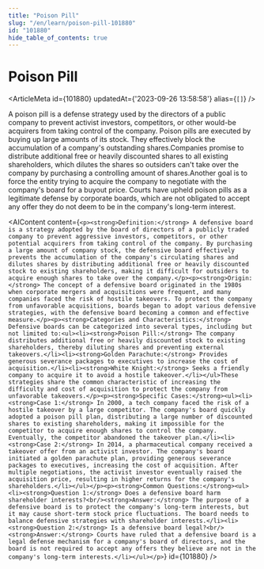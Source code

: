 ```yaml
---
title: "Poison Pill"
slug: "/en/learn/poison-pill-101880"
id: "101880"
hide_table_of_contents: true
---
```



# Poison Pill

<ArticleMeta id={101880} updatedAt={'2023-09-26 13:58:58'} alias={`[]`} />
<div className='border-solid border-b border-t-0 my-4 border-[var(--ifm-color-gray-300)]' />

A poison pill is a defense strategy used by the directors of a public company to prevent activist investors, competitors, or other would-be acquirers from taking control of the company. Poison pills are executed by buying up large amounts of its stock. They effectively block the accumulation of a company's outstanding shares.Companies promise to distribute additional free or heavily discounted shares to all existing shareholders, which dilutes the shares so outsiders can't take over the company by purchasing a controlling amount of shares.Another goal is to force the entity trying to acquire the company to negotiate with the company's board for a buyout price. Courts have upheld poison pills as a legitimate defense by corporate boards, which are not obligated to accept any offer they do not deem to be in the company's long-term interest.

<AIContent content={`<p><strong>Definition:</strong> A defensive board is a strategy adopted by the board of directors of a publicly traded company to prevent aggressive investors, competitors, or other potential acquirers from taking control of the company. By purchasing a large amount of company stock, the defensive board effectively prevents the accumulation of the company's circulating shares and dilutes shares by distributing additional free or heavily discounted stock to existing shareholders, making it difficult for outsiders to acquire enough shares to take over the company.</p><p><strong>Origin:</strong> The concept of a defensive board originated in the 1980s when corporate mergers and acquisitions were frequent, and many companies faced the risk of hostile takeovers. To protect the company from unfavorable acquisitions, boards began to adopt various defensive strategies, with the defensive board becoming a common and effective measure.</p><p><strong>Categories and Characteristics:</strong> Defensive boards can be categorized into several types, including but not limited to:<ul><li><strong>Poison Pill:</strong> The company distributes additional free or heavily discounted stock to existing shareholders, thereby diluting shares and preventing external takeovers.</li><li><strong>Golden Parachute:</strong> Provides generous severance packages to executives to increase the cost of acquisition.</li><li><strong>White Knight:</strong> Seeks a friendly company to acquire it to avoid a hostile takeover.</li></ul>These strategies share the common characteristic of increasing the difficulty and cost of acquisition to protect the company from unfavorable takeovers.</p><p><strong>Specific Cases:</strong><ul><li><strong>Case 1:</strong> In 2000, a tech company faced the risk of a hostile takeover by a large competitor. The company's board quickly adopted a poison pill plan, distributing a large number of discounted shares to existing shareholders, making it impossible for the competitor to acquire enough shares to control the company. Eventually, the competitor abandoned the takeover plan.</li><li><strong>Case 2:</strong> In 2014, a pharmaceutical company received a takeover offer from an activist investor. The company's board initiated a golden parachute plan, providing generous severance packages to executives, increasing the cost of acquisition. After multiple negotiations, the activist investor eventually raised the acquisition price, resulting in higher returns for the company's shareholders.</li></ul></p><p><strong>Common Questions:</strong><ul><li><strong>Question 1:</strong> Does a defensive board harm shareholder interests?<br/><strong>Answer:</strong> The purpose of a defensive board is to protect the company's long-term interests, but it may cause short-term stock price fluctuations. The board needs to balance defensive strategies with shareholder interests.</li><li><strong>Question 2:</strong> Is a defensive board legal?<br/><strong>Answer:</strong> Courts have ruled that a defensive board is a legal defense mechanism for a company's board of directors, and the board is not required to accept any offers they believe are not in the company's long-term interests.</li></ul></p>`} id={101880} />
